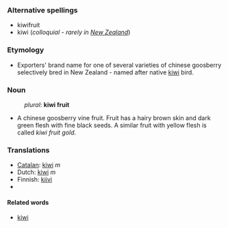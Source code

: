 ===Alternative spellings===
*kiwifruit
*kiwi (''colloquial'' - ''rarely in [[New Zealand]]'')
===Etymology===
*Exporters' brand name for one of several varieties of chinese goosberry selectively bred in New Zealand - named after native [[kiwi]] bird.
===Noun===
:''plural'': '''kiwi fruit'''
*A chinese goosberry vine fruit.  Fruit has a hairy brown skin and dark green flesh with fine black seeds. A similar fruit with yellow flesh is called ''kiwi fruit gold''.
===Translations===
*[[Catalan]]: [[kiwi]] ''m''
*Dutch: [[kiwi]] ''m''
*Finnish: [[kiivi]]
*

====Related words====
*[[kiwi]]